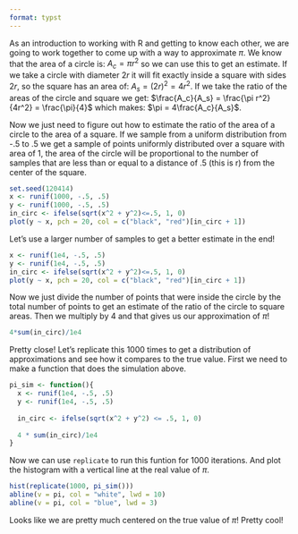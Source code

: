```yaml
---
format: typst
---
```

As an introduction to working with R and getting to know each other, we are going to work together to come up with a way to approximate $\pi$. We know that the area of a circle is: $A_c = \pi r^2$ so we can use this to get an estimate. If we take a circle with diameter $2r$ it will fit exactly inside a square with sides $2r$, so the square has an area of: $A_s = (2r)^2 = 4r^2$. If we take the ratio of the areas of the circle and square we get: $\frac{A_c}{A_s} = \frac{\pi r^2}{4r^2} = \frac{\pi}{4}$ which makes: $\pi = 4\frac{A_c}{A_s}$.  

Now we just need to figure out how to estimate the ratio of the area of a circle to the area of a square. If we sample from a uniform distribution from -.5 to .5 we get a sample of points uniformly distributed over a square with area of 1, the area of the circle will be proportional to the number of samples that are less than or equal to a distance of .5 (this is r) from the center of the square.

```r
set.seed(120414)
x <- runif(1000, -.5, .5)
y <- runif(1000, -.5, .5)
in_circ <- ifelse(sqrt(x^2 + y^2)<=.5, 1, 0)
plot(y ~ x, pch = 20, col = c("black", "red")[in_circ + 1])
```

Let's use a larger number of samples to get a better estimate in the end!

```r
x <- runif(1e4, -.5, .5)
y <- runif(1e4, -.5, .5)
in_circ <- ifelse(sqrt(x^2 + y^2)<=.5, 1, 0)
plot(y ~ x, pch = 20, col = c("black", "red")[in_circ + 1])
```

Now we just divide the number of points that were inside the circle by the total number of points to get an estimate of the ratio of the circle to square areas. Then we multiply by 4 and that gives us our approximation of $\pi$!

```r
4*sum(in_circ)/1e4
```

Pretty close! Let's replicate this 1000 times to get a distribution of approximations and see how it compares to the true value. First we need to make a function that does the simulation above.

```r
pi_sim <- function(){
  x <- runif(1e4, -.5, .5)
  y <- runif(1e4, -.5, .5)
  
  in_circ <- ifelse(sqrt(x^2 + y^2) <= .5, 1, 0)
  
  4 * sum(in_circ)/1e4
}
```

Now we can use `replicate` to run this funtion for 1000 iterations. And plot the histogram with a vertical line at the real value of $\pi$.

```r
hist(replicate(1000, pi_sim()))
abline(v = pi, col = "white", lwd = 10)
abline(v = pi, col = "blue", lwd = 3)
```

Looks like we are pretty much centered on the true value of $\pi$! Pretty cool!
